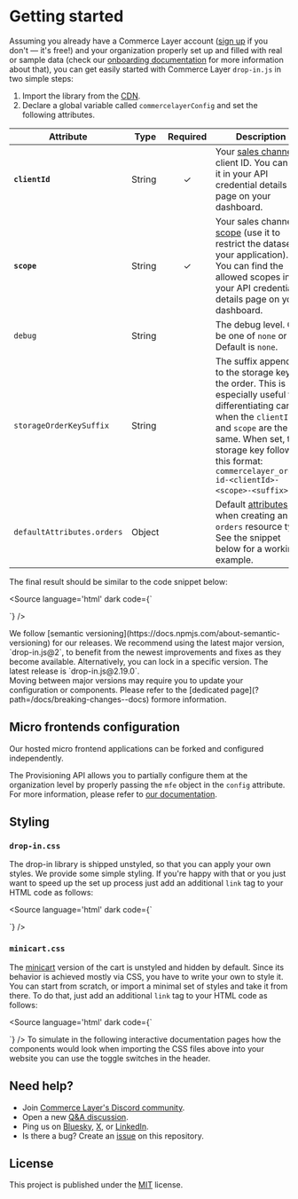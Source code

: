 
<Meta title="Getting started" />

# Getting started

Assuming you already have a Commerce Layer account ([sign up](https://dashboard.commercelayer.io/sign_up) if you don't — it's free!) and your organization properly set up and filled with real or sample data (check our [onboarding documentation](https://docs.commercelayer.io/core/welcome) for more information about that), you can get easily started with Commerce Layer `drop-in.js` in two simple steps:

1. Import the library from the [CDN](https://cdn.jsdelivr.net/npm/@commercelayer/drop-in.js@2/dist/drop-in/drop-in.esm.js).
2. Declare a global variable called `commercelayerConfig` and set the following attributes.

| Attribute                   | Type   | Required | Description                                                                                                                                                                                                                                                  |
|-----------------------------|--------|:--------:|--------------------------------------------------------------------------------------------------------------------------------------------------------------------------------------------------------------------------------------------------------------|
| **`clientId`**              | String |     ✓    | Your [sales channel](https://docs.commercelayer.io/core/api-credentials#sales-channel) client ID. You can find it in your API credential details page on your dashboard.                                                                                     |
| **`scope`**                 | String |     ✓    | Your sales channel [scope](https://docs.commercelayer.io/core/authentication#authorization-scopes) (use it to restrict the dataset of your application). You can find the allowed scopes in your API credential details page on your dashboard.              |
| `debug`                     | String |          | The debug level. Can be one of `none` or `all`. Default is `none`.                                                                                                                                                                                           |
| `storageOrderKeySuffix`     | String |          | The suffix appended to the storage key for the order. This is especially useful for differentiating carts when the `clientId` and `scope` are the same. When set, the storage key follows this format: `commercelayer_order-id-<clientId>-<scope>-<suffix>`. |
| `defaultAttributes.orders`  | Object |          | Default [attributes](https://docs.commercelayer.io/core/api-reference/orders/object) when creating an `orders` resource type. See the snippet below for a working example.                                                                                   |


The final result should be similar to the code snippet below:

<Source language='html' dark code={`
<script type="module" src="https://cdn.jsdelivr.net/npm/@commercelayer/drop-in.js@2/dist/drop-in/drop-in.esm.js"></script>

<script>
  window.commercelayerConfig = {
    clientId: 'kuSKPbeKbU9LG9LjndzieKWRcfiXFuEfO0OYHXKH9J8',
    scope: '${getSelectedScopeValue()}',
    debug: 'all', // default is 'none'
    defaultAttributes: {
      orders: {
        /**
         * The preferred language code (ISO 639-1) to be used when communicating with the customer.
         * If the language is supported, the hosted checkout will be localized accordingly.
         * @default 'en'
         */
        language_code: 'en',
        /**
         * The URL the cart's *Continue shopping* button points to. This is also used in the thank you page.
         * @optional
         */
        return_url: 'https://example.com'
      }
    }
  }
</script>
`} />

<Alert title="Semantic versioning" type="info">
  We follow [semantic versioning](https://docs.npmjs.com/about-semantic-versioning) for our releases.
  We recommend using the latest major version, `drop-in.js@2`, to benefit from the newest improvements and fixes as they become available.
  Alternatively, you can lock in a specific version. The latest release is `drop-in.js@2.19.0`.
</Alert>

<br />

<Alert title="Breaking changes" type="warning">
  Moving between major versions may require you to update your configuration or components. Please refer to the [dedicated page](?path=/docs/breaking-changes--docs) formore information.
</Alert>

## Micro frontends configuration

Our hosted micro frontend applications can be forked and configured independently.

The Provisioning API allows you to partially configure them at the organization level by properly passing the `mfe` object in the `config` attribute.
For more information, please refer to [our documentation](https://docs.commercelayer.io/provisioning/api-reference/organizations#micro-frontends-configuration).

## Styling

### `drop-in.css`

The drop-in library is shipped unstyled, so that you can apply your own styles. We provide some simple styling. If you're happy with that or you just want to speed up the set up process just add an additional `link` tag to your HTML code as follows:

<Source language='html' dark code={`
<link href="https://cdn.jsdelivr.net/npm/@commercelayer/drop-in.js@2/dist/drop-in/drop-in.css" rel="stylesheet" />
`} />

### `minicart.css`

The [minicart](?path=/docs/components-cart-cl-cart-minicart--docs) version of the cart is unstyled and hidden by default. Since its behavior is achieved mostly via CSS, you have to write your own to style it. You can start from scratch, or import a minimal set of styles and take it from there. To do that, just add an additional `link` tag to your HTML code as follows:

<Source language='html' dark code={`
<link href="https://cdn.jsdelivr.net/npm/@commercelayer/drop-in.js@2/dist/drop-in/minicart.css" rel="stylesheet" />
`} />

<Alert title="Applying styles" type="info">
  To simulate in the following interactive documentation pages how the components would look when importing the CSS files above into your website you can use the toggle switches in the header.
</Alert>

## Need help?

- Join [Commerce Layer's Discord community](https://discord.gg/commercelayer).
- Open a new [Q&A discussion](https://github.com/commercelayer/drop-in.js/discussions/categories/q-a).
- Ping us on [Bluesky](https://bsky.app/profile/commercelayer.io), [X](https://x.com/commercelayer), or [LinkedIn](https://www.linkedin.com/company/commerce-layer).
- Is there a bug? Create an [issue](https://github.com/commercelayer/drop-in.js/issues) on this repository.


## License

This project is published under the [MIT](https://github.com/commercelayer/drop-in.js/blob/main/LICENSE) license.
